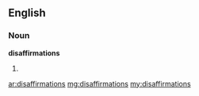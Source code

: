 ==English==

===Noun===
'''disaffirmations'''

# {{plural of|[[disaffirmation]]}}

[[ar:disaffirmations]]
[[mg:disaffirmations]]
[[my:disaffirmations]]
